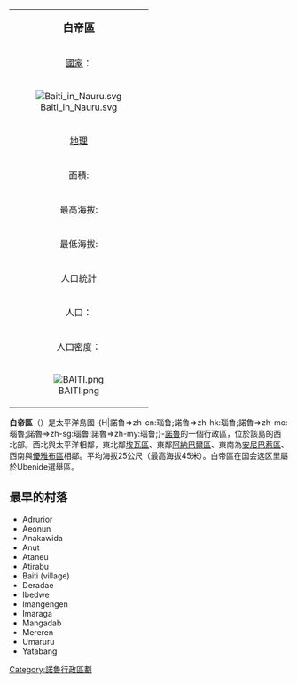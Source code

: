 {{Unreferenced|time=2019-08-07T13:34:48+00:00}}

{| class="infobox bordered" align=right cellpadding=4 cellspacing=0 width=275 style="clear:right; margin: 0 0 1em 1em; background: #f9f9f9;  font-size: 95%;"
|-
|colspan=2 align=center bgcolor="#BFDFFF"|<big>'''白帝區'''</big>
|-
|[[國家|國家]]：|| {{flag|瑙鲁}}
|-
! colspan="3" | [[File:Baiti_in_Nauru.svg|center]]
|-
!colspan=2 align=center bgcolor="#BFDFFF"|[[地理|地理]]
|-
|面積:||1,23 km² 
|-
|最高海拔:||45 m
|-
|最低海拔:||0 m
|-
!colspan=2 align=center bgcolor="#BFDFFF"|人口統計
|-
|人口：||810人
|-
|人口密度：||658.536人
|-
! colspan="3" |[[File:BAITI.png|center]]
|}

'''白帝區'''（{{lang-en|Baiti District}}）是太平洋島國-{H|諾魯=>zh-cn:瑙鲁;諾魯=>zh-hk:瑙魯;諾魯=>zh-mo:瑙魯;諾魯=>zh-sg:瑙鲁;諾魯=>zh-my:瑙鲁;}-[[諾魯|諾魯]]的一個行政區，位於該島的西北部。西北與太平洋相鄰，東北鄰[[埃瓦區|埃瓦區]]、東鄰[[阿納巴爾區_(諾魯)|阿納巴爾區]]、東南為[[安尼巴惹區|安尼巴惹區]]、西南與[[優雅布區|優雅布區]]相鄰。平均海拔25公尺（最高海拔45米）。白帝區在国会选区里屬於Ubenide選舉區。

== 最早的村落 ==
* Adrurior 
* Aeonun 
* Anakawida 
* Anut 
* Ataneu 
* Atirabu 
* Baiti (village) 
* Deradae 
* Ibedwe 
* Imangengen 
* Imaraga 
* Mangadab 
* Mereren 
* Umaruru 
* Yatabang 
 

{{Oceania-geo-stub}}
{{coord|0|33|S|166|55|E|type:city_region:NR|display=title}}

{{DEFAULTSORT:Yaren}}
[[Category:諾魯行政區劃|Category:諾魯行政區劃]]